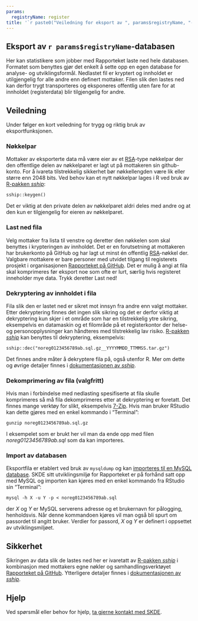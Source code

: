 ```yaml
---
params:
  registryName: register
title: '`r paste0("Veiledning for eksport av ", params$registryName, "-data")`'
---
```


## Eksport av `r params$registryName`-databasen
Her kan statistikere som jobber med Rapporteket laste ned hele databasen. Formatet som benyttes gjør det enkelt å sette opp en egen database for analyse- og utviklingsformål. Nedlastet fil er kryptert og innholdet er utilgjengelig for alle andre enn definert mottaker. Filen slik den lastes ned kan derfor trygt transporteres og eksponeres offentlig uten fare for at innholdet (registerdata) blir tilgjengelig for andre.

## Veiledning
Under følger en kort veiledning for trygg og riktig bruk av eksportfunksjonen.

### Nøkkelpar
Mottaker av eksporterte data må være eier av et [RSA](https://en.wikipedia.org/wiki/RSA_(cryptosystem))-type nøkkelpar der den offentlige delen av nøkkelparet er lagt ut på mottakeren sin github-konto. For å ivareta tilstrekkelig sikkerhet bør nøkkellengden være lik eller større enn 2048 bits. Ved behov kan et nytt nøkkelpar lages i R ved bruk av [R-pakken _sship_](https://cran.r-project.org/web/packages/sship/index.html):

`sship::keygen()`

Det er viktig at den private delen av nøkkelparet aldri deles med andre og at den kun er tilgjengelig for eieren av nøkkelparet.

### Last ned fila
Velg mottaker fra lista til venstre og deretter den nøkkelen som skal benyttes i krypteringen av innholdet. Det er en forutsetning at mottakeren har brukerkonto på GitHub og har lagt ut minst én offentlig [RSA](https://en.wikipedia.org/wiki/RSA_(cryptosystem))-nøkkel der. Valgbare mottakere er bare personer med utvidet tilgang til registerets prosjekt i organisasjonen [Rapporteket på GitHub](https://github.com/Rapporteket). Det er mulig å angi at fila skal komprimeres før eksport noe som ofte er lurt, særlig hvis registeret inneholder mye data. Trykk deretter Last ned!

### Dekryptering av innholdet i fila
Fila slik den er lastet ned er sikret mot innsyn fra andre enn valgt mottaker. Etter dekryptering finnes det ingen slik sikring og det er derfor viktig at dekryptering kun skjer i et område som har en tilstrekkelig ytre sikring, eksempelvis en datamaskin og et filområde på et registerkontor der helse- og personopplysninger kan håndteres med tilstrekkelig lav risiko.
[R-pakken _sship_](https://cran.r-project.org/web/packages/sship/index.html) kan benyttes til dekryptering, eksempelvis:

`sship::dec("noreg0123456789ab.sql.gz__YYYYMMDD_TTMMSS.tar.gz")`

Det finnes andre måter å dekryptere fila på, også utenfor R. Mer om dette og øvrige detaljer finnes i [dokumentasjonen av _sship_](https://rapporteket.github.io/sship/articles/extract.html).

### Dekomprimering av fila (valgfritt)
Hvis man i forbindelse med nedlasting spesifiserte at fila skulle komprimeres så må fila dekomprimeres etter at dekryptering er foretatt. Det finnes mange verktøy for slikt, eksempelvis [7-Zip](https://www.7-zip.org/). Hvis man bruker RStudio kan dette gjøres med en enkel kommando i "Terminal":

`gunzip noreg0123456789ab.sql.gz`

I eksempelet som er brukt her vil man da ende opp med filen _noreg0123456789ab.sql_ som da kan importeres.

### Import av databasen
Eksportfila er etablert ved bruk av `mysqldump` og kan [importeres til en MySQL database](https://dev.mysql.com/doc/refman/8.0/en/mysqldump.html#mysqldump-option-examples). SKDE sitt utviklingsmiljø for Rapporteket er på forhånd satt opp med MySQL og importen kan kjøres med en enkel kommando fra RStudio sin "Terminal":

`mysql -h X -u Y -p < noreg0123456789ab.sql`

der _X_ og _Y_ er MySQL serverens adresse og et brukernavn for pålogging, henholdsvis. Når denne kommandoen kjøres vil man også bli spurt om passordet til angitt bruker. Verdier for passord, _X_ og _Y_ er definert i oppsettet av utviklingsmiljøet.

## Sikkerhet
Sikringen av data slik de lastes ned her er ivaretatt av [R-pakken _sship_](https://github.com/Rapporteket/sship/) i kombinasjon med mottakers egne nøkler og samhandlingsverktøyet [Rapporteket på GitHub](https://github.com/Rapporteket). Ytterligere detaljer finnes i [dokumentasjonen av _sship_](https://rapporteket.github.io/sship/articles/overview.html).

## Hjelp
Ved spørsmål eller behov for hjelp, [ta gjerne kontakt med SKDE](mailto:rapporteket@helse-nord.no).
